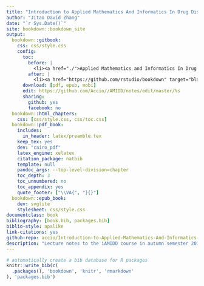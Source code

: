 ```yaml
--- 
title: "Introduction to Applied Mathematics And Informatics In Drug Discovery"
author: "Jitao David Zhang"
date: "`r Sys.Date()`"
site: bookdown::bookdown_site
output:
  bookdown::gitbook:
    css: css/style.css
    config:
      toc:
        before: |
          <li><a href="./">Applied Mathematics and Informatics In Drug Discovery</a></li>
        after: |
          <li><a href="https://github.com/rstudio/bookdown" target="blank">Published with bookdown</a></li>
      download: [pdf, epub, mobi]
      edit: https://github.com/Accio//AMIDD/notes/edit/master/%s
      sharing:
        github: yes
        facebook: no
  bookdown::html_chapters:
    css: [css/style.css, css/toc.css]
  bookdown::pdf_book:
    includes:
      in_header: latex/preamble.tex
    keep_tex: yes
    dev: "cairo_pdf"
    latex_engine: xelatex
    citation_package: natbib
    template: null
    pandoc_args: --top-level-division=chapter
    toc_depth: 3
    toc_unnumbered: no
    toc_appendix: yes
    quote_footer: ["\\VA{", "}{}"]
  bookdown::epub_book:
    dev: svglite
    stylesheet: css/style.css
documentclass: book
bibliography: [book.bib, packages.bib]
biblio-style: apalike
link-citations: yes
github-repo: accio/Introduction-to-Applied-Mathematics-And-Informatics-In-Drug-Discovery
description: "Lecture notes to the iAMIDD course in autumn semester 2019/2020"
---
```



```r
# automatically create a bib database for R packages
knitr::write_bib(c(
  .packages(), 'bookdown', 'knitr', 'rmarkdown'
), 'packages.bib')
```
